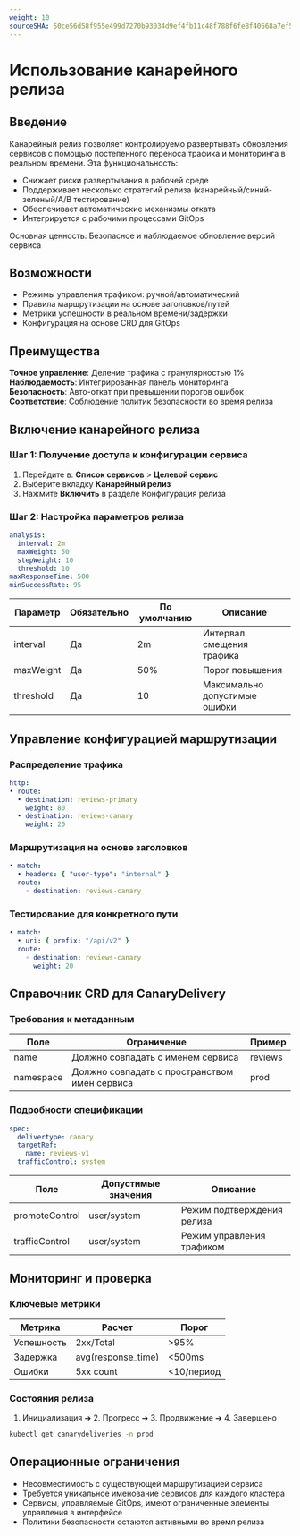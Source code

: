 ```yaml
---
weight: 10
sourceSHA: 50ce56d58f955e499d7270b93034d9ef4fb11c48f788f6fe8f40668a7ef5fa59
---
```


# Использование канарейного релиза

## Введение

Канарейный релиз позволяет контролируемо развертывать обновления сервисов с помощью постепенного переноса трафика и мониторинга в реальном времени. Эта функциональность:

- Снижает риски развертывания в рабочей среде
- Поддерживает несколько стратегий релиза (канарейный/синий-зеленый/A/B тестирование)
- Обеспечивает автоматические механизмы отката
- Интегрируется с рабочими процессами GitOps

Основная ценность: Безопасное и наблюдаемое обновление версий сервиса

## Возможности

- Режимы управления трафиком: ручной/автоматический
- Правила маршрутизации на основе заголовков/путей
- Метрики успешности в реальном времени/задержки
- Конфигурация на основе CRD для GitOps

## Преимущества

**Точное управление**: Деление трафика с гранулярностью 1%  
**Наблюдаемость**: Интегрированная панель мониторинга  
**Безопасность**: Авто-откат при превышении порогов ошибок  
**Соответствие**: Соблюдение политик безопасности во время релиза  

## Включение канарейного релиза

### Шаг 1: Получение доступа к конфигурации сервиса

1. Перейдите в: **Список сервисов** > **Целевой сервис**
2. Выберите вкладку **Канарейный релиз**
3. Нажмите **Включить** в разделе Конфигурация релиза

### Шаг 2: Настройка параметров релиза

```yaml
analysis:
  interval: 2m
  maxWeight: 50
  stepWeight: 10
  threshold: 10
maxResponseTime: 500
minSuccessRate: 95
```

| Параметр   | Обязательно | По умолчанию | Описание                  |
|------------|-------------|--------------|---------------------------|
| interval   | Да          | 2m           | Интервал смещения трафика |
| maxWeight  | Да          | 50%          | Порог повышения           |
| threshold  | Да          | 10           | Максимально допустимые ошибки |

## Управление конфигурацией маршрутизации

### Распределение трафика

```yaml
http:
• route:
  • destination: reviews-primary
    weight: 80
  • destination: reviews-canary
    weight: 20
```

### Маршрутизация на основе заголовков

```yaml
• match:
  • headers: { "user-type": "internal" }
  route:
    ◦ destination: reviews-canary
```

### Тестирование для конкретного пути

```yaml
• match:
  • uri: { prefix: "/api/v2" }
  route:
    ◦ destination: reviews-canary
      weight: 20
```

## Справочник CRD для CanaryDelivery

### Требования к метаданным

| Поле       | Ограничение                | Пример   |
|------------|----------------------------|----------|
| name       | Должно совпадать с именем сервиса | reviews  |
| namespace  | Должно совпадать с пространством имен сервиса | prod |

### Подробности спецификации

```yaml
spec:
  delivertype: canary
  targetRef:
    name: reviews-v1
  trafficControl: system
```

| Поле           | Допустимые значения | Описание                  |
|----------------|---------------------|---------------------------|
| promoteControl  | user/system         | Режим подтверждения релиза |
| trafficControl  | user/system         | Режим управления трафиком  |

## Мониторинг и проверка

### Ключевые метрики

| Метрика       | Расчет                | Порог       |
|---------------|-----------------------|-------------|
| Успешность    | 2xx/Total             | >95%        |
| Задержка      | avg(response\_time)   | \<500ms     |
| Ошибки        | 5xx count             | \<10/период |

### Состояния релиза

1. Инициализация ➔ 2. Прогресс ➔ 3. Продвижение ➔ 4. Завершено

```bash
kubectl get canarydeliveries -n prod
```

## Операционные ограничения

- Несовместимость с существующей маршрутизацией сервиса
- Требуется уникальное именование сервисов для каждого кластера
- Сервисы, управляемые GitOps, имеют ограниченные элементы управления в интерфейсе
- Политики безопасности остаются активными во время релиза
